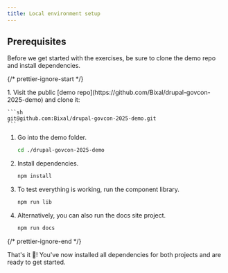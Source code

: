 ```yaml
---
title: Local environment setup
---
```



## Prerequisites

Before we get started with the exercises, be sure to clone the demo repo and install dependencies.

{/* prettier-ignore-start */}

<Steps>
1. Visit the public [demo repo](https://github.com/Bixal/drupal-govcon-2025-demo) and clone it:

    ```sh
    git@github.com:Bixal/drupal-govcon-2025-demo.git
    ```

1. Go into the demo folder.

    ```sh
    cd ./drupal-govcon-2025-demo
    ```

1. Install dependencies.

    ```sh
    npm install
    ```

1. To test everything is working, run the component library.

    ```sh
    npm run lib
    ```

1. Alternatively, you can also run the docs site project.

    ```sh
    npm run docs
    ```

</Steps>

{/* prettier-ignore-end */}

That's it 🎉! You've now installed all dependencies for both projects and are ready to get started.
